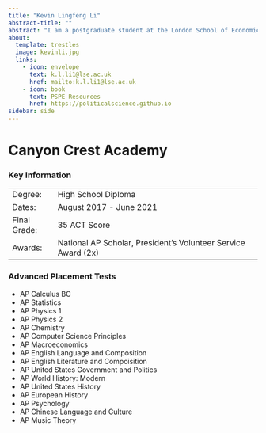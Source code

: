 ```yaml
---
title: "Kevin Lingfeng Li"
abstract-title: ""
abstract: "I am a postgraduate student at the London School of Economics, interested in applying econometrics to study political phenomena. I also am a research intern at the United Nations Development Programme."
about:
  template: trestles
  image: kevinli.jpg
  links:
    - icon: envelope
      text: k.l.li1@lse.ac.uk
      href: mailto:k.l.li1@lse.ac.uk
    - icon: book
      text: PSPE Resources
      href: https://politicalscience.github.io
sidebar: side
---
```


# Canyon Crest Academy

### Key Information

|              |                                                               |
|--------------|---------------------------------------------------------------|
| Degree:      | High School Diploma                                           |
| Dates:       | August 2017 - June 2021                                       |
| Final Grade: | 35 ACT Score                                                  |
| Awards:      | National AP Scholar, President's Volunteer Service Award (2x) |

### Advanced Placement Tests

-   AP Calculus BC
-   AP Statistics
-   AP Physics 1
-   AP Physics 2
-   AP Chemistry
-   AP Computer Science Principles
-   AP Macroeconomics
-   AP English Language and Composition
-   AP English Literature and Compoisition
-   AP United States Government and Politics
-   AP World History: Modern
-   AP United States History
-   AP European History
-   AP Psychology
-   AP Chinese Language and Culture
-   AP Music Theory
